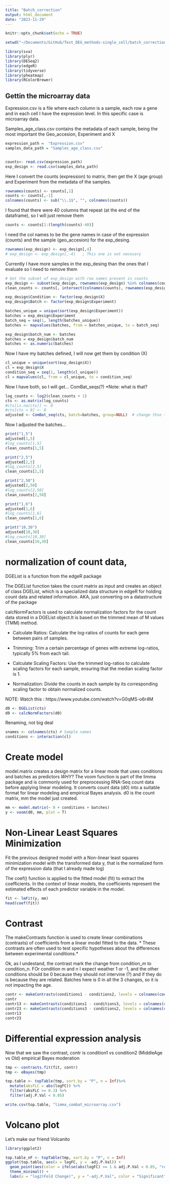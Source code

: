 ```yaml
---
title: "Batch_correction"
output: html_document
date: "2023-11-29"
---
```


```r
knitr::opts_chunk$set(echo = TRUE)
```

```r
setwd("~/Documents/GitHub/Test_DEG_methods-single_cell/batch_correction")

```

```r
library(sva)
library(plyr)
library(DESeq2)
library(edgeR)
library(tidyverse)
library(pheatmap)
library(RColorBrewer)
```




## Gettin the microarray data

Expression.csv is a file where each column is a sample, each row a gene and in each cell I have the expression level. In this specific case is microarray data.

Samples_age_class.csv contains the metadata of each sample, being the most important the Geo_accesion, Experiment and X

```r
expression_path =  "Expression.csv"
samples_data_path = "Samples_age_class.csv"



```


```r
counts<- read.csv(expression_path)
exp_design <- read.csv(samples_data_path)

```


Here I convert the counts (expression) to matrix, then get the X (age group) and Experiment from the metadata of the samples.

```r

rownames(counts) <- counts[,1]
counts <- counts[,-1]
colnames(counts) <- sub("\\.1$", "", colnames(counts))

```

I found that there were 40 columns that repeat (at the end of the dataframe), so I will just remove them
```r
counts <- counts[1:(length(counts)-40)]

```


I need the col names to be the gene names in case of the expression (counts) and the sample (geo_accesion) for the exp_desing.

```r
rownames(exp_design) <- exp_design[,4]
# exp_design <- exp_design[,-4]   ; This one is not necesary 

```


Currently I have more samples in the exp_desing than the ones that I evaluate so I need to remove them
```r
# Get the subset of exp_design with row names present in counts
exp_design <- subset(exp_design, rownames(exp_design) %in% colnames(counts))
clean_counts <- counts[, intersect(colnames(counts), rownames(exp_design))]

exp_design$Condition <- factor(exp_design$X)
exp_design$Batch <- factor(exp_design$Experiment)
```



```r




batches_unique = unique(sort(exp_design$Experiment))
batches = exp_design$Experiment
batch_seq = seq(1, length(batches_unique))
batches <- mapvalues(batches, from = batches_unique, to = batch_seq)

exp_design$batch_num <- batches
batches = exp_design$batch_num
batches <- as.numeric(batches)
```

Now I have my batches defined, I will now get them by condition (X)
```r
cl_unique = unique(sort(exp_design$X))
cl = exp_design$X
condition_seq = seq(1, length(cl_unique))
cl = mapvalues(cl, from = cl_unique, to = condition_seq)
```


Now I have both, so I will get...  ComBat_seqs(?) 
*Note: what is that?
```r
log_counts <- log2(clean_counts + 1)
cts <- as.matrix(log_counts)
#cts[is.na(cts)] <- 0
#cts[cts < 0] <- 0
adjusted <- ComBat_seq(cts, batch=batches, group=NULL)  # change thso to combat vanilla
```



Now I adjusted the batches... 

```r
print("1,5")
adjusted[1,5]
#log_counts[1,5]
clean_counts[1,5]

print("2,5")
adjusted[2,5]
#log_counts[2,5]
clean_counts[2,5]

print("2,50")
adjusted[2,50]
#log_counts[2,50]
clean_counts[2,50]

print("1,6")
adjusted[1,6]
#log_counts[1,6]
clean_counts[1,6]

print("10,30")
adjusted[10,30]
#log_counts[10,30]
clean_counts[10,30]
```


#  normalization of count data,

DGEList is a function from the edgeR package

The DGEList function takes the count matrix as input and creates an object of class DGEList, which is a specialized data structure in edgeR for holding count data and related information. AKA, just converting on a datastructure of the package

calcNormFactors is used to calculate normalization factors for the count data stored in a DGEList object.It is based on the trimmed mean of M values (TMM) method. 

* Calculate Ratios: Calculate the log-ratios of counts for each gene between pairs of samples.

* Trimming: Trim a certain percentage of genes with extreme log-ratios, typically 5% from each tail.

* Calculate Scaling Factors: Use the trimmed log-ratios to calculate scaling factors for each sample, ensuring that the median scaling factor is 1.

* Normalization: Divide the counts in each sample by its corresponding scaling factor to obtain normalized counts.

NOTE: Watch this : https://www.youtube.com/watch?v=G0qMS-o6r4M

```r
d0 <- DGEList(cts)
d0 <- calcNormFactors(d0)
```

Renaming, not big deal
```r
snames <- colnames(cts) # Sample names
conditions <- interaction(cl)
```


# Create model

model.matrix creates a design matrix for a linear mode that uses conditions and batches as predictors
*WHY?*
The voom function is part of the limma package and is commonly used for preprocessing RNA-Seq count data before applying linear modeling. It converts count data (d0) into a suitable format for linear modeling and empirical Bayes analysis.
d0 is the count matrix, mm the model just created.

```r
mm <- model.matrix(~ 0 + conditions + batches)
y <- voom(d0, mm, plot = T)
```


# Non-Linear Least Squares Minimization

Fit the previous designed model with a Non-linear least squares minimization model with the transformed data y, that is the normalized form of the expression data (that I already made log)

The coef() function is applied to the fitted model (fit) to extract the coefficients.
In the context of linear models, the coefficients represent the estimated effects of each predictor variable in the model.


```r
fit <- lmFit(y, mm)
head(coef(fit))
```

# Contrast

 The makeContrasts function is used to create linear combinations (contrasts) of coefficients from a linear model fitted to the data. 
 * These contrasts are often used to test specific hypotheses about the differences between experimental conditions.*
 
 Ok, as I undestand, the contrast mark the change from condition_m to condition_n. FOr condition m and n I expect weather 1 or -1, and the other conditions should be 0 because they should not intervine (?) and if they do is because they are related. 
 Batches here is 0 in all the 3 changes, so it is not impacting the age. 
 
```r
contr <- makeContrasts(conditions1 - conditions2, levels = colnames(coef(fit)))
contr
contr13 <- makeContrasts(conditions1 - conditions3, levels = colnames(coef(fit)))
contr23 <- makeContrasts(conditions3 - conditions2, levels = colnames(coef(fit)))
contr13
contr23 
```

# Differential expression analysis

Now that we saw the contrast, contr is condition1 vs condition2 (MiddleAge vs Old)
 empirical Bayes moderation

```r
tmp <- contrasts.fit(fit, contr)
tmp <- eBayes(tmp)
```


```r
top.table <- topTable(tmp, sort.by = "P", n = Inf)%>%
  mutate(absFLC = abs(logFC)) %>%
  filter(absFLC >= 0.3) %>%
  filter(adj.P.Val < 0.05)

write.csv(top.table, "limma_combat_microarray.csv")
```

# Volcano plot

Let's make our friend Volcanito

```r
library(ggplot2)

top.table_nF <- topTable(tmp, sort.by = "P", n = Inf)
ggplot(top.table, aes(x = logFC, y = -adj.P.Val)) +
  geom_point(aes(color = ifelse(abs(logFC) >= 1 & adj.P.Val < 0.05, "red", "black"))) +
  theme_minimal() +
  labs(x = "log2(Fold Change)", y = "-adj.P.Val", color = "Significant")


```
